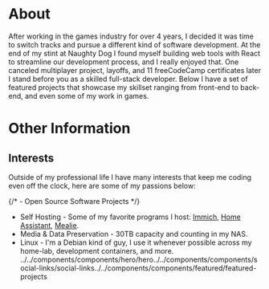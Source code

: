 


<Hero />

<SocialLinks />

# About

After working in the games industry for over 4 years, I decided it was time to switch tracks and pursue a different kind of software development. At the end of my stint at Naughty Dog I found myself building web tools with React to streamline our development process, and I really enjoyed that. One canceled multiplayer project, layoffs, and 11 freeCodeCamp certificates later I stand before you as a skilled full-stack developer. Below I have a set of featured projects that showcase my skillset ranging from front-end to back-end, and even some of my work in games.

<FeaturedProjects />

# Other Information

## Interests

Outside of my professional life I have many interests that keep me coding even off the clock, here are some of my passions below:

{/* -   Open Source Software Projects */}

-   Self Hosting - Some of my favorite programs I host: [Immich](https://immich.app/), [Home Assistant](https://www.home-assistant.io/), [Mealie](https://mealie.io/).
-   Media & Data Preservation - 30TB capacity and counting in my NAS.
-   Linux - I'm a Debian kind of guy, I use it whenever possible across my home-lab, development containers, and more.
    ../../components/components/hero/hero../../components/components/social-links/social-links../../components/components/featured/featured-projects
